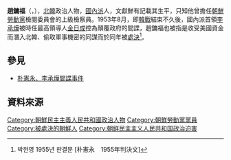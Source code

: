 {{noteTA
|G1=Country
|1=zh:北朝鮮; zh-cn:朝鲜; zh-tw:朝鮮; zh-hk:朝鮮; zh-sg:朝鲜;
}}

'''趙鏞福'''（{{lang-ko|조용복}}，{{bd|？||1953年|}}），[[北韓|北韓]]政治人物，[[南朝鲜劳动党|國內派]]人，文獻鮮有記載其生平，只知他曾擔任[[朝鮮勞動黨|朝鮮勞動黨]]檢閱委員會的上級檢察員。1953年8月，即[[韓戰|韓戰]]結束不久後，國內派首領[[李承燁_(政治家)|李承燁]]被時任最高領導人[[金日成|金日成]]控為顛覆政府的間諜，趙鏞福也被指是收受美國資金而潛入北韓、偷取軍事機密的同謀而於同年被[[處決|處決]]<ref>박헌영 1955년 판결문 [朴憲永　1955年判決文]</ref>。

==參見==
*[[朴憲永、李承燁間諜事件|朴憲永、李承燁間諜事件]]

==資料來源==
{{reflist}}

[[Category:朝鮮民主主義人民共和國政治人物|Category:朝鮮民主主義人民共和國政治人物]]
[[Category:朝鮮勞動黨黨員|Category:朝鮮勞動黨黨員]]
[[Category:被處決的朝鮮人|Category:被處決的朝鮮人]]
[[Category:朝鲜民主主义人民共和国政治迫害|Category:朝鲜民主主义人民共和国政治迫害]]
